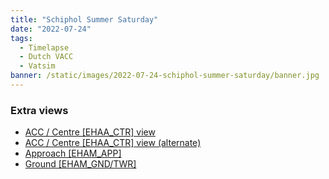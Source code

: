 ```yaml
---
title: "Schiphol Summer Saturday"
date: "2022-07-24"
tags:
  - Timelapse
  - Dutch VACC
  - Vatsim
banner: /static/images/2022-07-24-schiphol-summer-saturday/banner.jpg
---
```


<Youtube id="DpS--B9DXkE" />

### Extra views

- [ACC / Centre [EHAA_CTR] view](https://youtu.be/hw3SUeOTDHY)
- [ACC / Centre [EHAA_CTR] view (alternate)](https://youtu.be/RGQfUGP2FQA)
- [Approach [EHAM_APP]](https://youtu.be/OpAtR8ZJi7M)
- [Ground [EHAM_GND/TWR]](https://youtu.be/qRKlKb0e14A)
